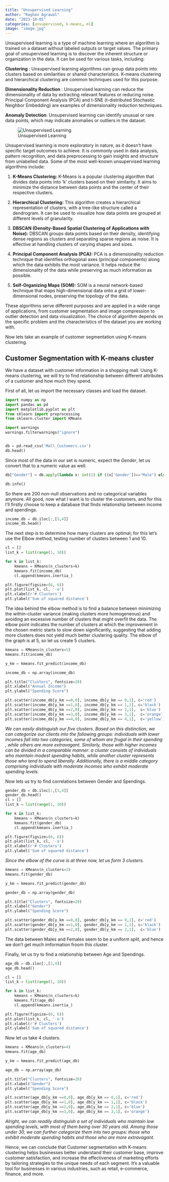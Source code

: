 ```yaml
---
title: "Unsupervised Learning"
author: "Raghav Agrawal"
date: "2023-10-05"
categories: [unsupervised, k-means, ml]
image: "image.jpg"
---
```


::: {.justify}

Unsupervised learning is a type of machine learning where an algorithm is trained on a dataset without labeled outputs or target values. The primary goal of unsupervised learning is to discover the inherent structure or organization in the data. It can be used for various tasks, including:

**Clustering** : Unsupervised learning algorithms can group data points into clusters based on similarities or shared characteristics. K-means clustering and hierarchical clustering are common techniques used for this purpose.

**Dimensionality Reduction** : Unsupervised learning can reduce the dimensionality of data by extracting relevant features or reducing noise. Principal Component Analysis (PCA) and t-SNE (t-distributed Stochastic Neighbor Embedding) are examples of dimensionality reduction techniques.

**Anomaly Detection**: Unsupervised learning can identify unusual or rare data points, which may indicate anomalies or outliers in the dataset.


![Unsupervised Learning](unsupervised.png)

 Unsupervised learning is more exploratory in nature, as it doesn't have specific target outcomes to achieve. It is commonly used in data analysis, pattern recognition, and data preprocessing to gain insights and structure from unlabelled data. Some of the most well-known unsupervised learning algorithms include:

1. **K-Means Clustering:** K-Means is a popular clustering algorithm that divides data points into 'k' clusters based on their similarity. It aims to minimize the distance between data points and the center of their respective clusters.

2. **Hierarchical Clustering:** This algorithm creates a hierarchical representation of clusters, with a tree-like structure called a dendrogram. It can be used to visualize how data points are grouped at different levels of granularity.

3. **DBSCAN (Density-Based Spatial Clustering of Applications with Noise):** DBSCAN groups data points based on their density, identifying dense regions as clusters and separating sparse regions as noise. It is effective at handling clusters of varying shapes and sizes.

4. **Principal Component Analysis (PCA):** PCA is a dimensionality reduction technique that identifies orthogonal axes (principal components) along which the data exhibits the most variance. It helps reduce the dimensionality of the data while preserving as much information as possible.

5. **Self-Organizing Maps (SOM):** SOM is a neural network-based technique that maps high-dimensional data onto a grid of lower-dimensional nodes, preserving the topology of the data.


These algorithms serve different purposes and are applied in a wide range of applications, from customer segmentation and image compression to outlier detection and data visualization. The choice of algorithm depends on the specific problem and the characteristics of the dataset you are working with.

Now lets take an example of customer segmentation using K-means clustering.

## Customer Segmentation with K-means cluster

We have a dataset with customer information in a shopping mall. Using K-means clustering, we will try to find relationship between different attributes of a customer and how much they spend. 

First of all, let us import the necessary classes and load the dataset. 


```python
import numpy as np
import pandas as pd
import matplotlib.pyplot as plt
from sklearn import preprocessing
from sklearn.cluster import KMeans

import warnings
warnings.filterwarnings("ignore")


db = pd.read_csv('Mall_Customers.csv')
db.head()
```

Since most of the data in our set is numeric, expect the *Gender*, let us convert that to a numeric value as well.


```python
db["Gender"] = db.apply(lambda x: int(1) if ((x['Gender'])=="Male") else int(0), axis=1)

db.info()
```

So there are 200 non-null observations and no categorical variables anymore. All good, now what I want is to cluster the customers, and for this I'll firstly choose to keep a database that finds relationship between income and spendings.


```python
income_db = db.iloc[:,[3,4]]
income_db.head()
```

The next step is to determine how many clusters are optimal; for this let's use the Elbow method, testing number of clusters between 1 and 10.


```python
cl = []
list_k = list(range(1, 10))

for k in list_k:
    kmeans = KMeans(n_clusters=k)
    kmeans.fit(income_db)
    cl.append(kmeans.inertia_)

plt.figure(figsize=(6, 6))
plt.plot(list_k, cl, '-o')
plt.xlabel(r'# Clusters')
plt.ylabel('Sum of squared distance')
```

The idea behind the elbow method is to find a balance between minimizing the within-cluster variance (making clusters more homogeneous) and avoiding an excessive number of clusters that might overfit the data. The elbow point indicates the number of clusters at which the improvement in the chosen metric starts to slow down significantly, suggesting that adding more clusters does not yield much better clustering quality. The elbow of the graph is at 5, so let us create 5 clusters.



```python
kmeans = KMeans(n_clusters=5) 
kmeans.fit(income_db)

y_km = kmeans.fit_predict(income_db)

income_db = np.array(income_db)

plt.title("Clusters", fontsize=20)
plt.xlabel("Annual Income")
plt.ylabel("Spending Score")

plt.scatter(income_db[y_km ==0,0], income_db[y_km == 0,1], c='red')
plt.scatter(income_db[y_km ==1,0], income_db[y_km == 1,1], c='black')
plt.scatter(income_db[y_km ==2,0], income_db[y_km == 2,1],  c='blue')
plt.scatter(income_db[y_km ==3,0], income_db[y_km == 3,1],  c='orange')
plt.scatter(income_db[y_km ==4,0], income_db[y_km == 4,1],  c='yellow')

```

*We can easily distinguish our five clusters. Based on this distinction, we can categorize our clients into the following groups: individuals with lower incomes fall into two categories, some of whom are frugal in their spending , while others are more extravagant. Similarly, those with higher incomes can be divided in a comparable manner: a cluster consists of individuals who maintain modest spending habits, while another cluster represents those who tend to spend liberally. Additionally, there is a middle category comprising individuals with moderate incomes who exhibit moderate spending levels.*


Now lets us try to find correlations between Gender and Spendings.


```python
gender_db = db.iloc[:,[1,4]]
gender_db.head()
cl = []
list_k = list(range(1, 10))

for k in list_k:
    kmeans = KMeans(n_clusters=k)
    kmeans.fit(gender_db)
    cl.append(kmeans.inertia_)

plt.figure(figsize=(6, 6))
plt.plot(list_k, cl, '-o')
plt.xlabel(r'# Clusters')
plt.ylabel('Sum of squared distance')
```

*Since the elbow of the curve is at three now, let us form 3 clusters.*

```python

kmeans = KMeans(n_clusters=3) 
kmeans.fit(gender_db)

y_km = kmeans.fit_predict(gender_db)

gender_db = np.array(gender_db)

plt.title("Clusters", fontsize=20)
plt.xlabel("Gender")
plt.ylabel("Spending Score")

plt.scatter(gender_db[y_km ==0,0], gender_db[y_km == 0,1], c='red')
plt.scatter(gender_db[y_km ==1,0], gender_db[y_km == 1,1], c='black')
plt.scatter(gender_db[y_km ==2,0], gender_db[y_km == 2,1],  c='blue')

```

The data between Males and Females seem to be a uniform split, and hence we don't get much imformation froom this cluster.

Finally, let us try to find a relationship between Age and Spendings.


```python
age_db = db.iloc[:,[2,4]]
age_db.head()

cl = []
list_k = list(range(1, 10))

for k in list_k:
    kmeans = KMeans(n_clusters=k)
    kmeans.fit(age_db)
    cl.append(kmeans.inertia_)

plt.figure(figsize=(6, 6))
plt.plot(list_k, cl, '-o')
plt.xlabel(r'# Clusters')
plt.ylabel('Sum of squared distance')

```

Now let us take 4 clusters.


```python
kmeans = KMeans(n_clusters=4) 
kmeans.fit(age_db)

y_km = kmeans.fit_predict(age_db)

age_db = np.array(age_db)

plt.title("Clusters", fontsize=20)
plt.xlabel("Gender")
plt.ylabel("Spending Score")

plt.scatter(age_db[y_km ==0,0], age_db[y_km == 0,1], c='red')
plt.scatter(age_db[y_km ==1,0], age_db[y_km == 1,1], c='black')
plt.scatter(age_db[y_km ==2,0], age_db[y_km == 2,1], c='blue')
plt.scatter(age_db[y_km ==3,0], age_db[y_km == 3,1], c='orange')
```

*Alright, we can readily distinguish a set of individuals who maintain low spending levels, with most of them being over 30 years old. Among those under 30, we can further categorize them into two groups: those who exhibit moderate spending habits and those who are more extravagant.*

Hence, we can conclude that Customer segmentation with K-means clustering helps businesses better understand their customer base, improve customer satisfaction, and increase the effectiveness of marketing efforts by tailoring strategies to the unique needs of each segment. It's a valuable tool for businesses in various industries, such as retail, e-commerce, finance, and more.

:::